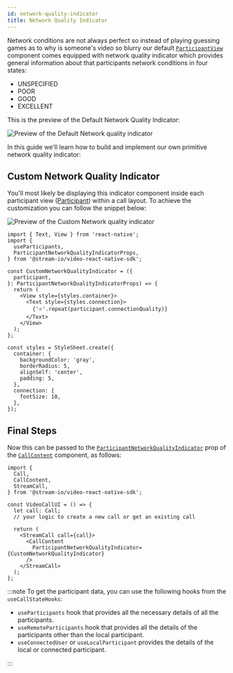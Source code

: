 ```yaml
---
id: network-quality-indicator
title: Network Quality Indicator
---
```


Network conditions are not always perfect so instead of playing guessing games as to why is someone's video so blurry our default [`ParticipantView`](../../ui-components/participants/participant-view/) component comes equipped with network quality indicator which provides general information about that participants network conditions in four states:

- UNSPECIFIED
- POOR
- GOOD
- EXCELLENT

This is the preview of the Default Network Quality Indicator:

![Preview of the Default Network quality indicator](../assets/05-ui-cookbook/10-network-quality-indicator/network-quality-indicator-default.png)

In this guide we'll learn how to build and implement our own primitive network quality indicator:

## Custom Network Quality Indicator

You'll most likely be displaying this indicator component inside each participant view ([Participant](../../ui-components/core/participant)) within a call layout. To achieve the customization you can follow the snippet below:

![Preview of the Custom Network quality indicator](../assets/05-ui-cookbook/10-network-quality-indicator/network-quality-indicator-custom.png)

```tsx
import { Text, View } from 'react-native';
import {
  useParticipants,
  ParticipantNetworkQualityIndicatorProps,
} from '@stream-io/video-react-native-sdk';

const CustomNetworkQualityIndicator = ({
  participant,
}: ParticipantNetworkQualityIndicatorProps) => {
  return (
    <View style={styles.container}>
      <Text style={styles.connection}>
        {'⭐️'.repeat(participant.connectionQuality)}
      </Text>
    </View>
  );
};

const styles = StyleSheet.create({
  container: {
    backgroundColor: 'gray',
    borderRadius: 5,
    alignSelf: 'center',
    padding: 5,
  },
  connection: {
    fontSize: 10,
  },
});
```

## Final Steps

Now this can be passed to the [`ParticipantNetworkQualityIndicator`](../../ui-components/call/call-content/#participantnetworkqualityindicator) prop of the [`CallContent`](../../ui-components/call/call-content) component, as follows:

```tsx {13-15}
import {
  Call,
  CallContent,
  StreamCall,
} from '@stream-io/video-react-native-sdk';

const VideoCallUI = () => {
  let call: Call;
  // your logic to create a new call or get an existing call

  return (
    <StreamCall call={call}>
      <CallContent
        ParticipantNetworkQualityIndicator={CustomNetworkQualityIndicator}
      />
    </StreamCall>
  );
};
```

:::note
To get the participant data, you can use the following hooks from the `useCallStateHooks`:

- `useParticipants` hook that provides all the necessary details of all the participants.
- `useRemoteParticipants` hook that provides all the details of the participants other than the local participant.
- `useConnectedUser` or `useLocalParticipant` provides the details of the local or connected participant.

:::
